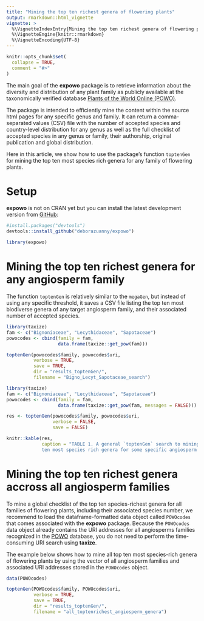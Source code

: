 ```yaml
---
title: "Mining the top ten richest genera of flowering plants"
output: rmarkdown::html_vignette
vignette: >
  %\VignetteIndexEntry{Mining the top ten richest genera of flowering plants}
  %\VignetteEngine{knitr::rmarkdown}
  %\VignetteEncoding{UTF-8}
---
```


```r
knitr::opts_chunk$set(
  collapse = TRUE,
  comment = "#>"
)
```

The main goal of the __expowo__ package is to retrieve information about the 
diversity and distribution of any plant family as publicly available at the 
taxonomically verified database [Plants of the World Online (POWO)](https://powo.science.kew.org).\

The package is intended to efficiently mine the content within the source html pages
for any specific genus and family. It can return a comma-separated values (CSV) 
file with the number of accepted species and country-level distribution for any genus
as well as the full checklist of accepted species in any genus or family, their 
authorship, original publication and global distribution.\

Here in this article, we show how to use the package's function `toptenGen` for 
mining the top ten most species rich genera for any family of flowering plants. 

# Setup

__expowo__ is not on CRAN yet but you can install the latest development version 
from [GitHub](https://github.com/):

``` r
#install.packages("devtools")
devtools::install_github("deborazuanny/expowo")
```
```r
library(expowo)
```

# Mining the top ten richest genera for any angiosperm family

The function `toptenGen` is relatively similar to the `megaGen`, but instead of 
using any specific threshold, it saves a CSV file listing the top ten most biodiverse
genera of any target angiosperm family, and their associated number of accepted species.

```r
library(taxize)
fam <- c("Bignoniaceae", "Lecythidaceae", "Sapotaceae")
powocodes <- cbind(family = fam,
                   data.frame(taxize::get_pow(fam)))

toptenGen(powocodes$family, powocodes$uri,
          verbose = TRUE,
          save = TRUE,
          dir = "results_toptenGen/",
          filename = "Bigno_Lecyt_Sapotaceae_search")
```

```r
library(taxize)
fam <- c("Bignoniaceae", "Lecythidaceae", "Sapotaceae")
powocodes <- cbind(family = fam,
                   data.frame(taxize::get_pow(fam, messages = FALSE)))

res <- toptenGen(powocodes$family, powocodes$uri,
                 verbose = FALSE,
                 save = FALSE)

knitr::kable(res,
             caption = "TABLE 1. A general `toptenGen` search to mining the top 
             ten most species rich genera for some specific angiosperm families.")
```

# Mining the top ten richest genera accross all angiosperm families

To mine a global checklist of the top ten species-richest genera for all families 
of flowering plants, including their associated species number, we recommend to 
load the dataframe-formatted data object called `POWOcodes` that comes associated 
with the __expowo__ package. Because the `POWOcodes` data object already contains the 
URI addresses for all angiosperms families recognized in the [POWO](https://powo.science.kew.org) 
database, you do not need to perform the time-consuming URI search using __taxize__. \

The example below shows how to mine all top ten most species-rich genera of
flowering plants by using the vector of all angiosperm families and associated 
URI addresses stored in the `POWOcodes` object.

```r
data(POWOcodes)

toptenGen(POWOcodes$family, POWOcodes$uri,
          verbose = TRUE,
          save = TRUE,
          dir = "results_toptenGen/",
          filename = "all_toptenrichest_angiosperm_genera")
```
